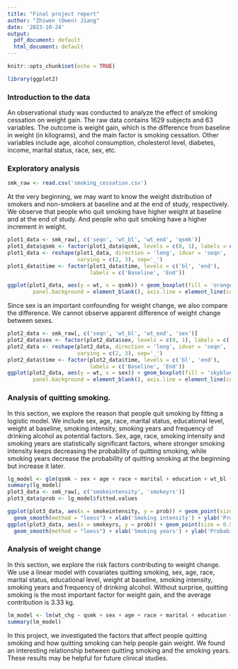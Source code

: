 ```yaml
---
title: "Final project report"
author: "Zhiwen (Owen) Jiang"
date: '2023-10-24'
output:
  pdf_document: default
  html_document: default
---
```


```r
knitr::opts_chunk$set(echo = TRUE)
```

```r
library(ggplot2)
```

### Introduction to the data
An observational study was conducted to analyze the effect of smoking cessation on weight gain. The raw data contains $1629$ subjects and $63$ variables. The outcome is weight gain, which is the difference from baseline in weight (in kilograms), and the main factor is smoking cessation. Other variables include age, alcohol consumption, cholesterol level, diabetes, income, marital status, race, sex, etc.


### Exploratory analysis
```r
smk_raw <- read.csv('smoking_cessation.csv')
```

At the very beginning, we may want to know the weight distribution of smokers and non-smokers at baseline and at the end of study, respectively. We observe that people who quit smoking have higher weight at baseline and at the end of study. And people who quit smoking have a higher increment in weight.

```r
plot1_data <- smk_raw[, c('seqn', 'wt_bl', 'wt_end', 'qsmk')]
plot1_data$qsmk <- factor(plot1_data$qsmk, levels = c(0, 1), labels = c('No', 'Yes'))
plot1_data <- reshape(plot1_data, direction = 'long', idvar = 'seqn', 
                      varying = c(2, 3), sep='_')
plot1_data$time <- factor(plot1_data$time, levels = c('bl', 'end'), 
                          labels = c('Baseline', 'End'))

ggplot(plot1_data, aes(y = wt, x = qsmk)) + geom_boxplot(fill = 'orange') + theme(panel.grid.major = element_blank(), panel.grid.minor = element_blank(),
        panel.background = element_blank(), axis.line = element_line(colour = "black")) + xlab('Smoking cessation') + ylab('Weight (kg)') + facet_grid(. ~ time)

```


Since sex is an important confounding for weight change, we also compare the difference. We cannot observe apparent difference of weight change between sexes. 
```r
plot2_data <- smk_raw[, c('seqn', 'wt_bl', 'wt_end', 'sex')]
plot2_data$sex <- factor(plot2_data$sex, levels = c(0, 1), labels = c('Male', 'Female'))
plot2_data <- reshape(plot2_data, direction = 'long', idvar = 'seqn', 
                      varying = c(2, 3), sep='_')
plot2_data$time <- factor(plot2_data$time, levels = c('bl', 'end'), 
                          labels = c('Baseline', 'End'))
ggplot(plot2_data, aes(y = wt, x = sex)) + geom_boxplot(fill = 'skyblue') + theme(panel.grid.major = element_blank(), panel.grid.minor = element_blank(),
        panel.background = element_blank(), axis.line = element_line(colour = "black")) + xlab('Sex') + ylab('Weight (kg)') + facet_grid(. ~ time)
```


### Analysis of quitting smoking.
In this section, we explore the reason that people quit smoking by fitting a logistic model. We include sex, age, race, marital status, educational level, weight at baseline, smoking intensity, smoking years and frequency of drinking alcohol as potential factors. Sex, age, race, smoking intensity and smoking years are statistically significant factors, where stronger  smoking intensity keeps decreasing the probability of quitting smoking, while smoking years decrease the probability of quitting smoking at the beginning but increase it later.
```r
lg_model <- glm(qsmk ~ sex + age + race + marital + education + wt_bl + smokeintensity + smokeyrs + alcoholfreq, data = smk_raw)
summary(lg_model)
plot3_data <- smk_raw[, c('smokeintensity', 'smokeyrs')]
plot3_data$prob <- lg_model$fitted.values

ggplot(plot3_data, aes(x = smokeintensity, y = prob)) + geom_point(size = 0.5, alpha = 0.5) +
  geom_smooth(method = "loess") + xlab('Smoking intensity') + ylab('Probability of quitting smoking') + theme_bw()
ggplot(plot3_data, aes(x = smokeyrs, y = prob)) + geom_point(size = 0.5, alpha = 0.5) +
  geom_smooth(method = "loess") + xlab('Smoking years') + ylab('Probability of quitting smoking') + theme_bw()
```

### Analysis of weight change
In this section, we explore the risk factors contributing to weight change. We use a linear model with covariates quitting smoking, sex, age, race, marital status, educational level, weight at baseline, smoking intensity, smoking years and frequency of drinking alcohol. Without surprise, quitting smoking is the most important factor for weight gain, and the average contribution is $3.33$ kg.
```r
lm_model <- lm(wt_chg ~ qsmk + sex + age + race + marital + education + wt_bl + smokeintensity + smokeyrs + alcoholfreq, data = smk_raw)
summary(lm_model)
```


In this project, we investigated the factors that affect people quitting smoking and how quitting smoking can help people gain weight. We found an interesting relationship between quitting smoking and the smoking years. These results may be helpful for future clinical studies.





